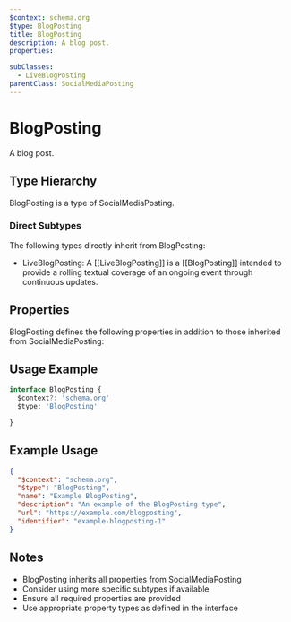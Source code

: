 ```yaml
---
$context: schema.org
$type: BlogPosting
title: BlogPosting
description: A blog post.
properties:

subClasses:
  - LiveBlogPosting
parentClass: SocialMediaPosting
---
```


# BlogPosting

A blog post.

## Type Hierarchy

BlogPosting is a type of SocialMediaPosting.

### Direct Subtypes

The following types directly inherit from BlogPosting:

- LiveBlogPosting: A [[LiveBlogPosting]] is a [[BlogPosting]] intended to provide a rolling textual coverage of an ongoing event through continuous updates.

## Properties

BlogPosting defines the following properties in addition to those inherited from SocialMediaPosting:



## Usage Example

```typescript
interface BlogPosting {
  $context?: 'schema.org'
  $type: 'BlogPosting'

}
```

## Example Usage

```json
{
  "$context": "schema.org",
  "$type": "BlogPosting",
  "name": "Example BlogPosting",
  "description": "An example of the BlogPosting type",
  "url": "https://example.com/blogposting",
  "identifier": "example-blogposting-1"
}
```

## Notes

- BlogPosting inherits all properties from SocialMediaPosting
- Consider using more specific subtypes if available
- Ensure all required properties are provided
- Use appropriate property types as defined in the interface
